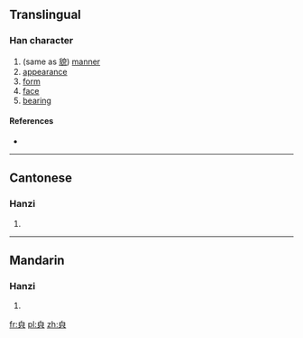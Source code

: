 ==Translingual==

===Han character===
{{Han char|rn=12|rad=八|as=05|sn=7|four=|canj=竹日金 (HAC)|ids=⿱[[白]][[八]]}}

# (same as [[貌]]) [[manner]]
# [[appearance]]
# [[form]]
# [[face]]
# [[bearing]]

====References====
* {{Han ref|kx=0127.160|hdz=10244.070|uh=34B5|ud=13493}}

----

==Cantonese==

===Hanzi===
{{yue-hanzi|jyut=[[mau6]], [[mo1]]|y=mau6, mo1}}

# {{defn|lang=yue|sort=八05}}

----

==Mandarin==

===Hanzi===
{{cmn-hanzi|pin=[[mào]] ([[mao4]])|wg=mao<sup>4</sup>}}

# {{defn|lang=cmn|sort=八05}}

[[fr:㒵]]
[[pl:㒵]]
[[zh:㒵]]